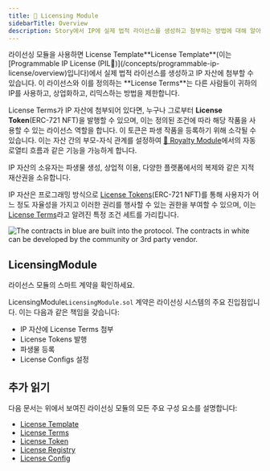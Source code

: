 ```yaml
---
title: 📜 Licensing Module
sidebarTitle: Overview
description: Story에서 IP에 실제 법적 라이선스를 생성하고 첨부하는 방법에 대해 알아보세요
---
```


<Accordion title="읽기 건너뛰기 - 1분 요약" icon="circle-info">
  라이선싱 모듈을 사용하면 License Template**License Template**(이는 [Programmable IP License (PIL💊)](/concepts/programmable-ip-license/overview)입니다)에서 실제 법적 라이선스를 생성하고 IP 자산에 첨부할 수 있습니다. 이 라이선스와 이를 정의하는 **License Terms**는 다른 사람들이 귀하의 IP를 사용하고, 상업화하고, 리믹스하는 방법을 제한합니다.

  License Terms가 IP 자산에 첨부되어 있다면, 누구나 그로부터 **License Token**(ERC-721 NFT)을 발행할 수 있으며, 이는 정의된 조건에 따라 해당 작품을 사용할 수 있는 라이선스 역할을 합니다. 이 토큰은 파생 작품을 등록하기 위해 소각될 수 있습니다. 이는 자산 간의 부모-자식 관계를 설정하여 [💸 Royalty Module](/concepts/royalty-module/overview)에서의 자동 로열티 흐름과 같은 기능을 가능하게 합니다.
</Accordion>

IP 자산의 소유자는 파생물 생성, 상업적 이용, 다양한 플랫폼에서의 복제와 같은 지적 재산권을 소유합니다.

IP 자산은 프로그래밍 방식으로 [License Tokens](/concepts/licensing-module/license-token)(ERC-721 NFT)를 통해 사용자가 어느 정도 자율성을 가지고 이러한 권리를 행사할 수 있는 권한을 부여할 수 있으며, 이는 [License Terms](/concepts/licensing-module/license-terms)라고 알려진 특정 조건 세트를 가리킵니다.

<Frame caption="Blue: contracts built into the protocol. White: contracts developed by the community or 3rd party vendor.">
  <img src="/images/concepts/licensing-module-diagram.png" alt="The contracts in blue are built into the protocol. The contracts in white can be developed by the community or 3rd party vendor." />
</Frame>

## LicensingModule

<CardGroup cols={1}>
  <Card title="LicensingModule.sol" href="https://github.com/storyprotocol/protocol-core-v1/blob/main/contracts/modules/licensing/LicensingModule.sol" icon="scroll" color="#ccb092">
    라이선스 모듈의 스마트 계약을 확인하세요.
  </Card>
</CardGroup>

LicensingModule`LicensingModule.sol` 계약은 라이선싱 시스템의 주요 진입점입니다. 이는 다음과 같은 책임을 갖습니다:

* IP 자산에 License Terms 첨부
* License Tokens 발행
* 파생물 등록
* License Configs 설정

## 추가 읽기

다음 문서는 위에서 보여진 라이선싱 모듈의 모든 주요 구성 요소를 설명합니다:

* [License Template](/concepts/licensing-module/license-template)
* [License Terms](/concepts/licensing-module/license-terms)
* [License Token](/concepts/licensing-module/license-token)
* [License Registry](/concepts/registry/license-registry)
* [License Config](/concepts/licensing-module/license-config)
